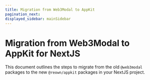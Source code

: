 ```yaml
---
title: Migration from Web3Modal to AppKit
pagination_next: 
displayed_sidebar: mainSidebar
---
```



# Migration from Web3Modal to AppKit for NextJS

This document outlines the steps to migrate from the old `@web3modal` packages to the new `@reown/appkit` packages in your NextJS project.